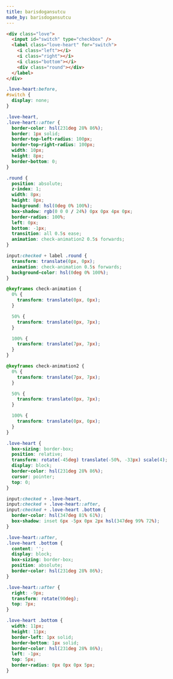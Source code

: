```yaml
---
title: barisdogansutcu
made_by: barisdogansutcu
---
```


```html
<div class="love">
  <input id="switch" type="checkbox" />
  <label class="love-heart" for="switch">
    <i class="left"></i>
    <i class="right"></i>
    <i class="bottom"></i>
    <div class="round"></div>
  </label>
</div>
```

```css
.love-heart:before,
#switch {
  display: none;
}

.love-heart,
.love-heart::after {
  border-color: hsl(231deg 28% 86%);
  border: 1px solid;
  border-top-left-radius: 100px;
  border-top-right-radius: 100px;
  width: 10px;
  height: 8px;
  border-bottom: 0;
}

.round {
  position: absolute;
  z-index: 1;
  width: 8px;
  height: 8px;
  background: hsl(0deg 0% 100%);
  box-shadow: rgb(0 0 0 / 24%) 0px 0px 4px 0px;
  border-radius: 100%;
  left: 0px;
  bottom: -1px;
  transition: all 0.5s ease;
  animation: check-animation2 0.5s forwards;
}

input:checked + label .round {
  transform: translate(0px, 0px);
  animation: check-animation 0.5s forwards;
  background-color: hsl(0deg 0% 100%);
}

@keyframes check-animation {
  0% {
    transform: translate(0px, 0px);
  }

  50% {
    transform: translate(0px, 7px);
  }

  100% {
    transform: translate(7px, 7px);
  }
}

@keyframes check-animation2 {
  0% {
    transform: translate(7px, 7px);
  }

  50% {
    transform: translate(0px, 7px);
  }

  100% {
    transform: translate(0px, 0px);
  }
}

.love-heart {
  box-sizing: border-box;
  position: relative;
  transform: rotate(-45deg) translate(-50%, -33px) scale(4);
  display: block;
  border-color: hsl(231deg 28% 86%);
  cursor: pointer;
  top: 0;
}

input:checked + .love-heart,
input:checked + .love-heart::after,
input:checked + .love-heart .bottom {
  border-color: hsl(347deg 81% 61%);
  box-shadow: inset 6px -5px 0px 2px hsl(347deg 99% 72%);
}

.love-heart::after,
.love-heart .bottom {
  content: '';
  display: block;
  box-sizing: border-box;
  position: absolute;
  border-color: hsl(231deg 28% 86%);
}

.love-heart::after {
  right: -9px;
  transform: rotate(90deg);
  top: 7px;
}

.love-heart .bottom {
  width: 11px;
  height: 11px;
  border-left: 1px solid;
  border-bottom: 1px solid;
  border-color: hsl(231deg 28% 86%);
  left: -1px;
  top: 5px;
  border-radius: 0px 0px 0px 5px;
}
```
